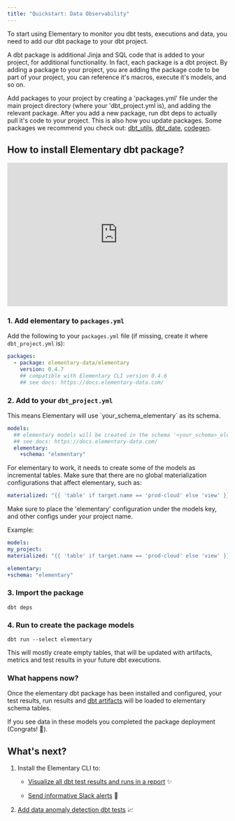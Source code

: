 ```yaml
---
title: "Quickstart: Data Observability"
---
```



To start using Elementary to monitor you dbt tests, executions and data, you need to add our dbt package to your dbt project.

<Accordion title="What are dbt packages and packages.yml?">
A dbt package is additional Jinja and SQL code that is added to your project, for additional functionality. In fact, each package is a dbt project. By adding a package to your project, you are adding the package code to be part of your project, you can reference it's macros, execute it's models, and so on.

Add packages to your project by creating a 'packages.yml' file under the main project directory (where your 'dbt_project.yml is), and adding the relevant package. After you add a new package, run dbt deps to actually pull it's code to your project. This is also how you update packages.
Some packages we recommend you check out: [dbt_utils](https://github.com/dbt-labs/dbt-utils/tree/0.8.2/), [dbt_date](https://github.com/calogica/dbt-date/tree/0.5.4/), [codegen](https://github.com/dbt-labs/dbt-codegen/tree/0.5.0/).

</Accordion>

## How to install Elementary dbt package?

<Example resizeable>
  <div style="position: relative; padding-bottom: 64.98194945848375%; height: 0;">
    <iframe
      src="https://www.loom.com/embed/5cf1aaa0708f43a993f8a2945473c7ac"
      frameborder="0"
      webkitallowfullscreen
      mozallowfullscreen
      allowfullscreen
      style="position: absolute; top: 0; left: 0; width: 100%; height: 100%;"
    ></iframe>
  </div>
</Example>

### 1. Add elementary to `packages.yml`

Add the following to your `packages.yml` file (if missing, create it where `dbt_project.yml` is):

```yml packages.yml
packages:
  - package: elementary-data/elementary
    version: 0.4.7
    ## compatible with Elementary CLI version 0.4.6
    ## see docs: https://docs.elementary-data.com/
```

### 2. Add to your `dbt_project.yml`

<TipInfo>
  This means Elementary will use `your_schema_elementary` as its schema.
</TipInfo>

```yml dbt_project.yml
models:
  ## elementary models will be created in the schema '<your_schema>_elementary'
  ## see docs: https://docs.elementary-data.com/
  elementary:
    +schema: "elementary"
```

<ChangeElementarySchema />

<Accordion title="Important: Materialization config">

For elementary to work, it needs to create some of the models as incremental tables. Make sure that there are no global materialization configurations that affect elementary, such as:

```yml dbt_project.yml
materialized: "{{ 'table' if target.name == 'prod-cloud' else 'view' }}"
```

Make sure to place the 'elementary' configuration under the models key, and other configs under your project name.

Example:

```yml dbt_project.yml
models:
my_project:
materialized: "{{ 'table' if target.name == 'prod-cloud' else 'view' }}"

elementary:
+schema: "elementary"
```

</Accordion>

### 3. Import the package

```shell Terminal
dbt deps
```

### 4. Run to create the package models

```shell Terminal
dbt run --select elementary
```

This will mostly create empty tables, that will be updated with artifacts, metrics and test results in your future dbt executions.

### What happens now?

Once the elementary dbt package has been installed and configured, your test results, run results and [dbt artifacts](./guides/dbt-artifacts.mdx) will be loaded to elementary schema tables.

If you see data in these models you completed the package deployment (Congrats! 🎉).

## What's next?

1. ​Install the Elementary CLI to:

   - [​Visualize all dbt test results and runs in a report](./quickstart/generate-report-ui) ✨

   - [​Send informative Slack alerts](../quickstart/send-slack-alerts) 📣
  
2. [​Add data anomaly detection dbt tests](./quickstart/add-elementary-tests) 📈

